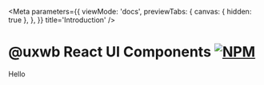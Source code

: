 
<Meta
    parameters={{
        viewMode: 'docs',
        previewTabs: {
            canvas: { hidden: true },
        },
    }}
    title='Introduction'
/>

# @uxwb React UI Components [![NPM](https://img.shields.io/npm/v/@uxwb/react-components.svg)](https://www.npmjs.com/package/@uxwb/react-components)

Hello
